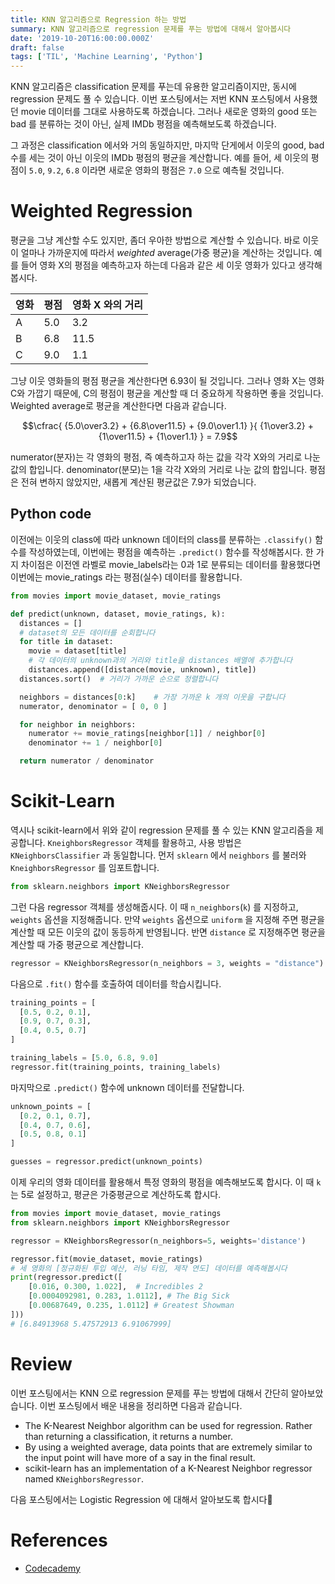 ```yaml
---
title: KNN 알고리즘으로 Regression 하는 방법
summary: KNN 알고리즘으로 regression 문제를 푸는 방법에 대해서 알아봅시다
date: '2019-10-20T16:00:00.000Z'
draft: false
tags: ['TIL', 'Machine Learning', 'Python']
---
```


KNN 알고리즘은 classification 문제를 푸는데 유용한 알고리즘이지만, 동시에 regression 문제도 풀 수 있습니다. 이번 포스팅에서는 저번 KNN 포스팅에서 사용했던 movie 데이터를 그대로 사용하도록 하겠습니다. 그러나 새로운 영화의 good 또는 bad 를 분류하는 것이 아닌, 실제 IMDb 평점을 예측해보도록 하겠습니다.

그 과정은 classification 에서와 거의 동일하지만, 마지막 단게에서 이웃의 good, bad 수를 세는 것이 아닌 이웃의 IMDb 평점의 평균을 계산합니다. 예를 들어, 세 이웃의 평점이 `5.0`, `9.2`, `6.8` 이라면 새로운 영화의 평점은 `7.0` 으로 예측될 것입니다.

# Weighted Regression

평균을 그냥 계산할 수도 있지만, 좀더 우아한 방법으로 계산할 수 있습니다. 바로 이웃이 얼마나 가까운지에 따라서 _weighted_ average(가중 평균)을 계산하는 것입니다. 예를 들어 영화 X의 평점을 예측하고자 하는데 다음과 같은 세 이웃 영화가 있다고 생각해봅시다.

| 영화 | 평점 | 영화 X 와의 거리 |
| ---- | ---- | ---------------- |
| A    | 5.0  | 3.2              |
| B    | 6.8  | 11.5             |
| C    | 9.0  | 1.1              |

그냥 이웃 영화들의 평점 평균을 계산한다면 6.93이 될 것입니다. 그러나 영화 X는 영화 C와 가깝기 때문에, C의 평점이 평균을 계산할 때 더 중요하게 작용하면 좋을 것입니다. Weighted average로 평균을 계산한다면 다음과 같습니다.

$$\cfrac{ {5.0\over3.2} + {6.8\over11.5} + {9.0\over1.1} }{ {1\over3.2} + {1\over11.5} + {1\over1.1} } = 7.9$$

numerator(분자)는 각 영화의 평점, 즉 예측하고자 하는 값을 각각 X와의 거리로 나눈 값의 합입니다. denominator(분모)는 1을 각각 X와의 거리로 나눈 값의 합입니다. 평점은 전혀 변하지 않았지만, 새롭게 계산된 평균값은 7.9가 되었습니다.

## Python code

이전에는 이웃의 class에 따라 unknown 데이터의 class를 분류하는 `.classify()` 함수를 작성하였는데, 이번에는 평점을 예측하는 `.predict()` 함수를 작성해봅시다. 한 가지 차이점은 이전엔 라벨로 movie_labels라는 0과 1로 분류되는 데이터를 활용했다면 이번에는 movie_ratings 라는 평점(실수) 데이터를 활용합니다.

```python
from movies import movie_dataset, movie_ratings

def predict(unknown, dataset, movie_ratings, k):
  distances = []
  # dataset의 모든 데이터를 순회합니다
  for title in dataset:
    movie = dataset[title]
    # 각 데이터의 unknown과의 거리와 title을 distances 배열에 추가합니다
    distances.append([distance(movie, unknown), title])
  distances.sort()	# 거리가 가까운 순으로 정렬합니다

  neighbors = distances[0:k]	# 가장 가까운 k 개의 이웃을 구합니다
  numerator, denominator = [ 0, 0 ]

  for neighbor in neighbors:
    numerator += movie_ratings[neighbor[1]] / neighbor[0]
    denominator += 1 / neighbor[0]

  return numerator / denominator
```

# Scikit-Learn

역시나 scikit-learn에서 위와 같이 regression 문제를 풀 수 있는 KNN 알고리즘을 제공합니다. `KneighborsRegressor` 객체를 활용하고, 사용 방법은 `KNeighborsClassifier` 과 동일합니다. 먼저 `sklearn` 에서 `neighbors` 를 불러와 `KneighborsRegressor` 를 임포트합니다.

```python
from sklearn.neighbors import KNeighborsRegressor
```

그런 다음 regressor 객체를 생성해줍시다. 이 때 `n_neighbors`(`k`) 를 지정하고, `weights` 옵션을 지정해줍니다. 만약 `weights` 옵션으로 `uniform` 을 지정해 주면 평균을 계산할 때 모든 이웃의 값이 동등하게 반영됩니다. 반면 `distance` 로 지정해주면 평균을 계산할 때 가중 평균으로 계산합니다.

```python
regressor = KNeighborsRegressor(n_neighbors = 3, weights = "distance")
```

다음으로 `.fit()` 함수를 호출하여 데이터를 학습시킵니다.

```python
training_points = [
  [0.5, 0.2, 0.1],
  [0.9, 0.7, 0.3],
  [0.4, 0.5, 0.7]
]

training_labels = [5.0, 6.8, 9.0]
regressor.fit(training_points, training_labels)
```

마지막으로 `.predict()` 함수에 unknown 데이터를 전달합니다.

```python
unknown_points = [
  [0.2, 0.1, 0.7],
  [0.4, 0.7, 0.6],
  [0.5, 0.8, 0.1]
]

guesses = regressor.predict(unknown_points)
```

이제 우리의 영화 데이터를 활용해서 특정 영화의 평점을 예측해보도록 합시다. 이 때 `k` 는 5로 설정하고, 평균은 가중평균으로 계산하도록 합시다.

```python
from movies import movie_dataset, movie_ratings
from sklearn.neighbors import KNeighborsRegressor

regressor = KNeighborsRegressor(n_neighbors=5, weights='distance')

regressor.fit(movie_dataset, movie_ratings)
# 세 영화의 [정규화된 투입 예산, 러닝 타임, 제작 연도] 데이터를 예측해봅시다
print(regressor.predict([
    [0.016, 0.300, 1.022],	# Incredibles 2
    [0.0004092981, 0.283, 1.0112], # The Big Sick
    [0.00687649, 0.235, 1.0112]	# Greatest Showman
]))
# [6.84913968 5.47572913 6.91067999]
```

# Review

이번 포스팅에서는 KNN 으로 regression 문제를 푸는 방법에 대해서 간단히 알아보았습니다. 이번 포스팅에서 배운 내용을 정리하면 다음과 같습니다.

- The K-Nearest Neighbor algorithm can be used for regression. Rather than returning a classification, it returns a number.
- By using a weighted average, data points that are extremely similar to the input point will have more of a say in the final result.
- scikit-learn has an implementation of a K-Nearest Neighbor regressor named `KNeighborsRegressor`.

다음 포스팅에서는 Logistic Regression 에 대해서 알아보도록 합시다🥰

# References

- [Codecademy](http://www.codecademy.com)
